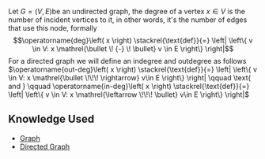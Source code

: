 Let <math>G = (V,E)</math>be an undirected graph, the degree of a vertex <math>x \in V</math> is the number of incident vertices to it, in other words, it's the number of edges that use this node, formally:<math display="block">\operatorname{deg}\left( x \right) \stackrel{\text{def}}{=} \left| \left\{ v \in V: x \mathrel{\bullet  \! {-} \! \bullet} v \in E \right\} \right|</math>For a directed graph we will define an indegree and outdegree as follows <math display="block">\operatorname{out-deg}\left( x \right) \stackrel{\text{def}}{=} \left| \left\{ v \in V: x \mathrel{\bullet  \!\!\! \rightarrow} v\in E \right\} \right|
\qquad \text{ and } \qquad \operatorname{in-deg}\left( x \right) \stackrel{\text{def}}{=} \left| \left\{ v \in V: x \mathrel{\leftarrow \!\!\! \bullet} v\in E \right\} \right|</math> 

== Knowledge Used ==

* [[Graph]]
* [[Directed Graph]]
{{Knowledge Metadata|Graph Theory|Definition}}